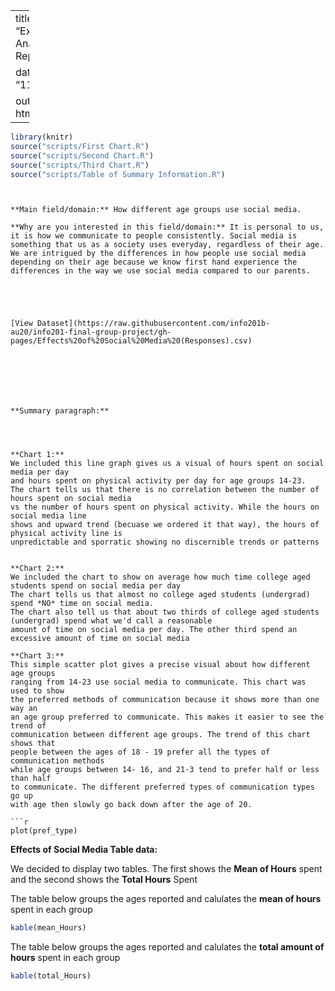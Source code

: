 
---
title: "Exploratory Anaylsis Report"

date: "11/13/2020"

output: html_document
---
```r
library(knitr)
source("scripts/First Chart.R")
source("scripts/Second Chart.R")
source("scripts/Third Chart.R")
source("scripts/Table of Summary Information.R")
```

```


**Main field/domain:** How different age groups use social media.

**Why are you interested in this field/domain:** It is personal to us, it is how we communicate to people consistently. Social media is something that us as a society uses everyday, regardless of their age. We are intrigued by the differences in how people use social media depending on their age because we know first hand experience the differences in the way we use social media compared to our parents.





[View Dataset](https://raw.githubusercontent.com/info201b-au20/info201-final-group-project/gh-pages/Effects%20of%20Social%20Media%20(Responses).csv)







**Summary paragraph:**




**Chart 1:**
We included this line graph gives us a visual of hours spent on social media per day
and hours spent on physical activity per day for age groups 14-23.
The chart tells us that there is no correlation between the number of hours spent on social media
vs the number of hours spent on physical activity. While the hours on social media line
shows and upward trend (becuase we ordered it that way), the hours of physical activity line is 
unpredictable and sporratic showing no discernible trends or patterns


**Chart 2:**
We included the chart to show on average how much time college aged students spend on social media per day
The chart tells us that almost no college aged students (undergrad) spend *NO* time on social media.
The chart also tell us that about two thirds of college aged students (undergrad) spend what we'd call a reasonable
amount of time on social media per day. The other third spend an excessive amount of time on social media

**Chart 3:**
This simple scatter plot gives a precise visual about how different age groups
ranging from 14-23 use social media to communicate. This chart was used to show
the preferred methods of communication because it shows more than one way an
an age group preferred to communicate. This makes it easier to see the trend of
communication between different age groups. The trend of this chart shows that
people between the ages of 18 - 19 prefer all the types of communication methods
while age groups between 14- 16, and 21-3 tend to prefer half or less than half
to communicate. The different preferred types of communication types go up
with age then slowly go back down after the age of 20.

```r
plot(pref_type)
```


**Effects of Social Media Table data:**

We decided to display two tables. The first shows the **Mean of Hours** spent and the second shows the **Total Hours** Spent



The table below groups the ages reported and calulates the **mean of hours** spent in each group

```r
kable(mean_Hours)
```

The table below groups the ages reported and calulates the **total amount of hours** spent in each group 
```r
kable(total_Hours)
```


